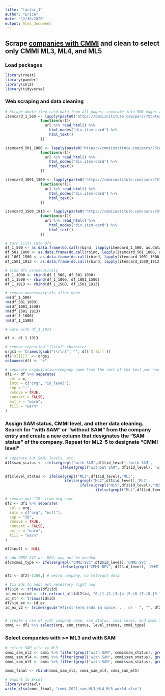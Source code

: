 ```yaml
---
title: "factor_1"
author: "Erica"
date: "12/30/2020"
output: html_document
---
```


## Scrape [companies with CMMI](https://cmmiinstitute.com/pars/?StateId=c2c50afd-1884-4a85-9665-57d0a50a0e1c&PageNumber=1&Handler=ApplyFilters) and clean to select only CMMI ML3, ML4, and ML5

### Load packages
```r

library(rvest)
library(pander)
library(xml2)
library(tidyverse)

```

### Web scraping and data cleaning
```r

# Scrape whole item-card data from all pages; separate into 500 pages at the time so code runs faster
itemcard_1_500 <- lapply(paste0('https://cmmiinstitute.com/pars/?StateId=33296d0d-c5c5-4d47-b36b-c692d73a5ab7&PageNumber=', 1:500),
                function(url){
                  url %>% read_html() %>% 
                    html_nodes("div.item-card") %>% 
                    html_text()
                })

itemcard_501_1000 <- lapply(paste0('https://cmmiinstitute.com/pars/?StateId=33296d0d-c5c5-4d47-b36b-c692d73a5ab7&PageNumber=', 501:1000),
                function(url){
                  url %>% read_html() %>% 
                    html_nodes("div.item-card") %>% 
                    html_text()
                })

itemcard_1001_1500 <- lapply(paste0('https://cmmiinstitute.com/pars/?StateId=33296d0d-c5c5-4d47-b36b-c692d73a5ab7&PageNumber=', 1001:1500),
                function(url){
                  url %>% read_html() %>% 
                    html_nodes("div.item-card") %>% 
                    html_text()
                })

itemcard_1500_1913 <- lapply(paste0('https://cmmiinstitute.com/pars/?StateId=33296d0d-c5c5-4d47-b36b-c692d73a5ab7&PageNumber=', 1501:1913),
                function(url){
                  url %>% read_html() %>% 
                    html_nodes("div.item-card") %>% 
                    html_text()
                })

# turn lists into dfs
df_1_500 <- as.data.frame(do.call(rbind, lapply(itemcard_1_500, as.data.frame)))
df_501_1000 <- as.data.frame(do.call(rbind, lapply(itemcard_501_1000, as.data.frame)))
df_1001_1500 <- as.data.frame(do.call(rbind, lapply(itemcard_1001_1500, as.data.frame)))
df_1501_1913 <- as.data.frame(do.call(rbind, lapply(itemcard_1500_1913, as.data.frame)))

# bind dfs consecutively
df_1_1000 <- rbind(df_1_500, df_501_1000)
df_1_1500 <- rbind(df_1_1000, df_1001_1500)
df_1_1913 <- rbind(df_1_1500, df_1501_1913)

# remove unnecesary dfs after done
rm(df_1_500)
rm(df_501_1000)
rm(df_1001_1500)
rm(df_1501_1913)
rm(df_1_1000)
rm(df_1_1500)

# work with df_1_1913

df <- df_1_1913

# remove repeating "[\r\n]" character
orgs1 <- trimws(gsub("[\r\n]", "", df$`X[[i]]`))
df$`X[[i]]` <- orgs1
colnames(df) <- "x"

# separate organization/company name from the rest of the text per row entry
df1 <- df %>% separate(
  col = x,
  into = c("org", "id_level"),
  sep = ":",
  remove = TRUE,
  convert = FALSE,
  extra = "warn",
  fill = "warn"
)

```


### Assign SAM status, CMMI level, and other data cleaning. Search for "with SAM" or "without SAM" from the company entry and create a new column that designates the "SAM status" of the company. Repeat for ML2-5 to designate "CMMI level"
```r

# separate out SAM, levels, etc.
df1$sam_status <- ifelse(grepl("with SAM",df1$id_level),'with SAM',
                         ifelse(grepl("without SAM", df1$id_level), 'without SAM', 'something_else'))

df1$level_status <- ifelse(grepl("ML3",df1$id_level),'ML3',
                           ifelse(grepl("ML2",df1$id_level),'ML2',
                                  ifelse(grepl("ML5",df1$id_level),'ML5',
                                         ifelse(grepl("ML4",df1$id_level),'ML4', 'something_else'))))

# remove out "ID" from org name
df2 <- df1 %>% separate(
  col = org,
  into = c("org", "null"),
  sep = "ID",
  remove = TRUE,
  convert = FALSE,
  extra = "warn",
  fill = "warn"
)

df2$null <- NULL

# add CMMI-SVC or -DEV; may not be needed
df2$cmmi_type <- ifelse(grepl("CMMI-SVC",df2$id_level),'CMMI-SVC',
                         ifelse(grepl("CMMI-DEV", df2$id_level), 'CMMI-DEV', 'something_else'))

df2 <- df2[-1369,] # weird company, no relevant data

# fix ids to add; not necessary right now
df2$id <- trimws(df2$id)
id_extracted <- str_extract_all(df2$id, "0.|1.|2.|3.|4.|5.|6.|7.|8.|9.")
id_str <- trimws(id$id)
df2$id_ex <- id_ex
id_ex_v2 <- trimws(gsub("#first term ends in space, . , or - ", "", df2$id_ex))


# create a new df with company name, sam status, cmmi level, and cmmi type
cmmi <- df2 %>% select(org, sam_status, level_status, cmmi_type)

```


### Select  companies with >= ML3 and with SAM
```r

# select SAM with >= ML3
cmmi_sam_ml3 <- cmmi %>% filter(grepl("with SAM", cmmi$sam_status), grepl(c("ML3"), cmmi$level_status))
cmmi_sam_ml4 <- cmmi %>% filter(grepl("with SAM", cmmi$sam_status), grepl(c("ML4"), cmmi$level_status))
cmmi_sam_ml5 <- cmmi %>% filter(grepl("with SAM", cmmi$sam_status), grepl(c("ML5"), cmmi$level_status))

cmmi_final <- rbind(cmmi_sam_ml3, cmmi_sam_ml4, cmmi_sam_ml5)

# export to Excel
library(writexl)
write_xlsx(cmmi_final, "cmmi_2021_sam_ML3_ML4_ML5_world.xlsx")


```


